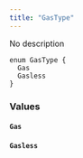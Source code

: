 ```yaml
---
title: "GasType"
---
```


No description

```
enum GasType {
  Gas
  Gasless
}

```

### Values[](#values "Direct link to heading")

#### `Gas`[](#gas "Direct link to heading")

#### `Gasless`[](#gasless "Direct link to heading")